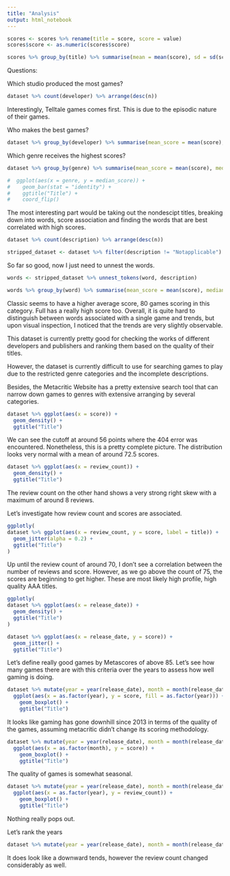 ```yaml
---
title: "Analysis"
output: html_notebook
---
```


```r
scores <- scores %>% rename(title = score, score = value)
scores$score <- as.numeric(scores$score)
```

```r
scores %>% group_by(title) %>% summarise(mean = mean(score), sd = sd(score), n = n()) %>% filter(mean > 65) %>% arrange(desc(sd))
```


Questions: 

Which studio produced the most games?

```r
dataset %>% count(developer) %>% arrange(desc(n))
```
Interestingly, Telltale games comes first. This is due to the episodic nature of their games.

Who makes the best games?

```r
dataset %>% group_by(developer) %>% summarise(mean_score = mean(score), median_score = median(score), n = n()) %>% arrange(desc(mean_score))
```

Which genre receives the highest scores?

```r
dataset %>% group_by(genre) %>% summarise(mean_score = mean(score), median_score = median(score), n = n()) %>% arrange(desc(median_score)) 

#  ggplot(aes(x = genre, y = median_score)) +
#    geom_bar(stat = "identity") +
#    ggtitle("Title") +
#    coord_flip()
```

The most interesting part would be taking out the nondescipt titles, breaking down into words, score association and finding the words that are best correlated with high scores.

```r
dataset %>% count(description) %>% arrange(desc(n))
```


```r
stripped_dataset <- dataset %>% filter(description != "Notapplicable")
```

So far so good, now I just need to unnest the words.

```r
words <- stripped_dataset %>% unnest_tokens(word, description)
```

```r
words %>% group_by(word) %>% summarise(mean_score = mean(score), median_review_count = median(review_count), count = n()) %>% filter(count >= 30) %>% arrange(desc(mean_score))
```

Classic seems to have a higher average score, 80 games scoring in this category. Full has a really high score too. Overall, it is quite hard to distinguish between words associated with a single game and trends, but upon visual inspection, I noticed that the trends are very slightly observable. 

This dataset is currently pretty good for checking the works of different developers and publishers and ranking them based on the quality of their titles.

However, the dataset is currently difficult to use for searching games to play due to the restricted genre categories and the incomplete descriptions. 

Besides, the Metacritic Website has a pretty extensive search tool that can narrow down games to genres with extensive arranging by several categories.

```r
dataset %>% ggplot(aes(x = score)) +
  geom_density() +
  ggtitle("Title")
```

We can see the cutoff at around 56 points where the 404 error was encountered. Nonetheless, this is a pretty complete picture. The distribution looks very normal with a mean of around 72.5 scores.

```r
dataset %>% ggplot(aes(x = review_count)) +
  geom_density() +
  ggtitle("Title")
```

The review count on the other hand shows a very strong right skew with a maximum of around 8 reviews.

Let's investigate how review count and scores are associated.

```r
ggplotly(
dataset %>% ggplot(aes(x = review_count, y = score, label = title)) +
  geom_jitter(alpha = 0.2) +
  ggtitle("Title")
)
```

Up until the review count of around 70, I don't see a correlation between the number of reviews and score. However, as we go above the count of 75, the scores are beginning to get higher. These are most likely high profile, high quality AAA titles.

```r
ggplotly(
dataset %>% ggplot(aes(x = release_date)) +
  geom_density() +
  ggtitle("Title")
)
```

```r
dataset %>% ggplot(aes(x = release_date, y = score)) +
  geom_jitter() +
  ggtitle("Title")
```

Let's define really good games by Metascores of above 85. Let's see how many games there are with this criteria over the years to assess how well gaming is doing.

```r
dataset %>% mutate(year = year(release_date), month = month(release_date)) %>% 
  ggplot(aes(x = as.factor(year), y = score, fill = as.factor(year))) +
    geom_boxplot() +
    ggtitle("Title")
```

It looks like gaming has gone downhill since 2013 in terms of the quality of the games, assuming metacritic didn't change its scoring methodology.

```r
dataset %>% mutate(year = year(release_date), month = month(release_date)) %>% 
  ggplot(aes(x = as.factor(month), y = score)) +
    geom_boxplot() +
    ggtitle("Title")
```

The quality of games is somewhat seasonal.

```r
dataset %>% mutate(year = year(release_date), month = month(release_date)) %>% 
  ggplot(aes(x = as.factor(year), y = review_count)) +
    geom_boxplot() +
    ggtitle("Title")
```

Nothing really pops out.

Let's rank the years
```r
dataset %>% mutate(year = year(release_date), month = month(release_date)) %>% filter() %>% group_by(year) %>% summarise(mean_score = mean(score), count = n())
```

It does look like a downward tends, however the review count changed considerably as well.